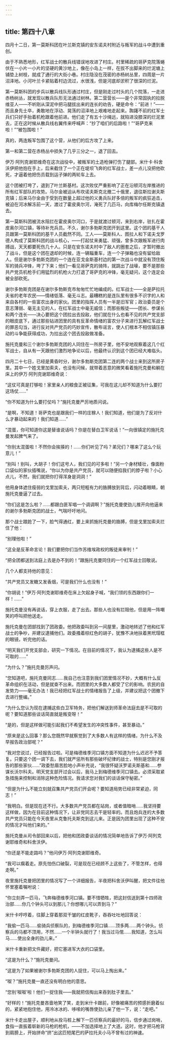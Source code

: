 ```yaml
---
---
---
```

title: 第四十八章
---




四月十二日，第一莫斯科团在叶兰斯克镇的安东诺夫村附近与叛军的战斗中遭到重创。

由于不熟悉地形，红军战士的散兵线错误地攻进了村庄。村里稀疏的哥萨克院落蜷伏在一小片一小片的坚硬的黄沙地上，像在小岛上一样，在拔不出脚来的烂泥塘上铺垫上树枝，就成了通行的大街小巷。村庄隐没在茂密的赤杨树丛里，四周是一片沼泽地。小河叶兰卡紧贴着村边流过，水很浅，但是河底却淤积了很深的烂泥。

第一莫斯科团的步兵以散兵线队形通过村庄，但是刚走过村头的几个院落，一走进赤杨树丛，就发现以散兵队形无法通过树林。第二营营长——是个非常固执的拉脱维亚人——不听刚从深泥中把马腿拔出来的连长的劝告，硬是命令：“前进！”——而且身先士卒，勇敢地在浮动、晃荡的沼泽地上艰难地走起来。踟躇不前的红军士兵们只好手抬着机枪跟着他前进。他们走了有五十沙绳远，就陷进没膝深的烂泥里去，正在这时候从散兵线右翼传来呼喊声：“抄了咱们的后路啦！”“哥萨克来啦！”“被包围啦！”

真的，两连叛军包围了这个营，从他们的后方攻了上来。

第一和第二营在赤杨丛中损失了几乎三分之一，退了回去。

伊万·阿列克谢耶维奇在这次战役中，被叛军的土造枪弹打伤了腿部。米什卡·科舍沃伊把他抱在手上，后来截住了一个正在堤坝飞奔的红军战士，差一点儿没把他砍死，才逼着他把伤员载到运子弹的两轮车上去。

这个团被打垮了，退到了叶兰斯基村。这次败仗严重影响了正在沿顿河左岸推进的所有红军部队的攻势。马尔金被迫从布坎诺夫斯克北撤二十俄里，退往斯拉谢夫斯克镇；后来马尔金由于受到在数量上超过他的义勇兵队好多倍的叛军的疯狂追击，被迫在河冰解冻前一天，渡过了霍皮奥尔河，淹死了几匹马，向库梅尔任斯克镇退去。

第一莫斯科团被流水阻拦在霍皮奥尔河口，于是就渡过顿河，来到右岸，驻扎在霍皮奥尔河口镇，等待补充兵员。不久，谢尔多勃斯克团开到这里。这个团的基干人员跟第一莫斯科团的基干人员截然不同。工人——莫斯科人、图拉人和下诺夫戈罗德人构成了莫斯科团的战斗核心，——打起仗来勇猛、顽强，曾多次跟叛军进行肉搏战，天天都要死伤几十人。只是在安东诺夫村中了敌人的圈套之后，才暂时撤出了战斗，但是这个团在退却的时候，连一辆辎重车，连一个子弹箱也没有留给敌人。但是谢尔多勃斯克团的一个连在亚戈金斯基村边的第一次战斗中就没有顶住叛军的骑兵冲锋，垮了下来；他们一看见哥萨克的骑阵，就跳出了战壕，要不是那些共产党员机枪手们用猛烈的机枪火力打退了哥萨克的冲锋，毫无疑问，这个连定会被全部砍死。

谢尔多勃斯克团是在谢尔多勃斯克市匆匆忙忙地编成的。红军战士——全是萨拉托夫省的老年农民——情绪低落、毫无斗志。最糟糕的是连队里有很多不识字的人和来自各村的一些富农出身的家伙。团里的指挥人员有一半是旧军官；政治委员是个意志薄弱、毫无主见的人，在红军战士中毫无威信；而那些叛徒——团长、参谋长和两个连长——决心要把这个团拉出去投敌，他们就在什么也看不见的共产党支部的眼皮底下，通过那些钻进团里的具有反革命情绪的富农分子来进行瓦解红军战士的罪恶勾当，进行反对共产党员的巧妙宣传，散布谣言，使人们根本不相信镇压暴动的斗争能获得成功，为拉出这个团去投敌做准备。

施托克曼和三个谢尔多勃斯克团的人同住在一所房子里，他不安地观察着这几个红军战士，自从有一天跟他们激烈地争论以后，他最终认识到这个团已经大难临头。

四月二十七日，已经是黄昏时分，谢尔多勃斯克团第二连的两个战士来到这所房子里。其中一个姓戈里加索夫，也没有问候，就带着恶意的微笑看着施托克曼和躺在床上的伊万·阿列克谢耶维奇说：

“这仗可真是打够啦！家里亲人的粮食正被征集，可我在这儿却不知道为什么要打这场仗……”

“你不知道为什么要打仗吗？”施托克曼严厉地质问说。

“是啊，不知道！哥萨克也是跟我们一样的庄稼人！我们知道，他们是为了反对什么才暴动起来的！我们知道……”

“混蛋，你可知道你这是替谁说话吗？你是在替白卫军说话！”一向很镇定的施托克曼发起脾气来了。

“你别太混蛋啦！不然你会挨揍的！……你们听见了吗？弟兄们？哪来了这么个玩意儿！”

“别叫！别叫，大胡子！你们这号人，我们见的可多啦！”另一个身材矮壮，像面粉口袋似的家伙插嘴说，“你以为你是共产党员，就可以随便掐我们的脖子啦？小心点儿，不然，我们就把你打得浑身是洞洞！”

他用身体遮住瘦弱的戈里加索夫，两只短粗有力的胳膊放到背后，闪动着眼睛，朝施托克曼逼了过去。

“你们这是怎么啦？……都跟白匪军唱一个调调啊？”施托克曼使劲儿推开向他逼来的谢尔多勃斯克团的战士，气喘吁吁地问。

那个战士踉跄了一下，脸气得通红，要上来抓施托克曼的胳膊，但是戈里加索夫拦住了他：

“别理他啦！”

“这全是反革命言论！我们要把你们当作苏维埃政权的叛徒来审判！”

“把全团都送到法庭上去是办不到的！”跟施托克曼同住的一个红军战士回敬说。

几个人都支持他的意见：

“共产党员又发糖又发香烟，可是我们什么也没有！”

“你胡说！”伊万·阿列克谢耶维奇在床上欠起身子喊，“我们领的东西跟你们一样！……”

施托克曼没有再说话，穿上衣服，走了出去。那些人也没有拦阻他，但是用一阵嘲笑的呼叫把他送走。

施托克曼在团部找到了团政委。他把政委叫到另一间屋里，激动地转述了他和红军战士的争吵，并建议逮捕他们。政委搔着棕红色的胡子，犹豫不决地扶着黑玳瑁框的眼镜，听完他的话。

“明天我们开党支部会，研究一下情况。在目前的情况下，我认为逮捕这些人是不可取的……”

“为什么？”施托克曼厉声问。

“您知道吧，施托克曼同志……我自己也注意到我们团里情况不妙，大概有什么反革命组织在活动，但是就查不出来。而团里的大多数人都受了它的影响。农民的自发势力——毫无办法！我已经把红军战士的情绪报告了上级，并建议把这个团撤下去进行整编。”

“为什么您认为现在逮捕这些白卫军特务，把他们解送到师革命法庭去是不可取的呢？要知道那些谈话简直就是叛变呀！”

“是的，但是这样做可能引起我们不希望发生的冲突性事件，甚至暴动。”

“原来是这么回事？那么您既然早就察觉到了大多数人有这样的情绪，为什么不及早报告政治部呢？”

“我对您说过，已经报告过啦。可是梅德维季河口镇方面不知道为什么迟迟不予答复。只要这个团一调下去，我们就严惩所有那些破坏纪律的战士，特别是您刚才报告的那些家伙……”政委愁眉苦脸地小声补充说，“我很怀疑沃罗诺夫斯基和……参谋长沃尔科夫。明天党支部开过会以后，我马上到梅德维季河口镇去。必须采取紧急措施来控制和消除这种危险情况。我请求您对我们的谈话保守秘密。”

“但是为什么不能立刻就召集共产党员们开会呢？要知道局势已经非常紧迫，同志！”

“我明白。但是现在还不行。大多数共产党员都在站岗，或者值暗哨……我坚持要这样做，因为在目前这种情况下，让非党同志去干是轻率的。而且炮兵连的大多数共产党员只能在今天夜里从克鲁托夫斯克到这儿来。正是因为团里出现了这种不安的情况才叫他们来的。”

施托克曼从司令部回来以后，把他和团政委谈话的情况简单地告诉了伊万·阿列克谢耶维奇和科舍沃伊。

“你还是不能走路吗？”他问伊万·阿列克谢耶维奇。

“我可以瘸着走。原先怕伤口破裂，可是现在已经顾不上这些了，不管怎样，也得走啊。”

夜里施托克曼把团里的情况写了一个详细报告，半夜把科舍沃伊叫醒，把文件往他怀里塞着嘱咐说：

“你立刻弄一匹马，飞奔梅德维季河口镇。要不惜牺牲，把这封信送到第十四师政治部……你几个钟头可以到那儿？你想哪儿可以弄到马？”

米什卡哼哼着，往脚上穿着那双干皱的红皮靴子，吞吞吐吐地回答说：

“我偷一匹马……偷骑兵侦察队的，到梅德维季河口镇……顶多两……两个钟头。侦察兵的马都不顶用，不然……一个半钟头就行了！我当过马倌……我知道，怎么叫马……使出全身的劲儿来。”

米什卡重新把文件藏好，把它塞进军大衣的口袋里。

“这是为什么？”施托克曼问。

“这是为了如果被谢尔多勃斯克团的人捉住，可以马上掏出来。”

“呶？”施托克曼一直还没有明白他的意思。

“您别‘呶呶’啦！他们一捉住我——我就把信掏出来吞到肚子里去。”

“好样的！”施托克曼吝啬地笑了笑，走到米什卡跟前，好像被痛苦的预感折磨着似的，紧紧地抱住他，用冷冰冰的、哆嗦的嘴唇使劲儿亲了他一下，说：“走吧。”

米什卡走出屋子，顺利地从拴马桩上解下一匹侦察兵的最好的马，信步通过岗哨，食指一直扳着崭新的马枪的枪机，——不加选择地上了大道。这时，他才把马枪背到肩膀上，开始拼命“挤”出这匹短尾巴的萨拉托夫小马不曾有过的神速。